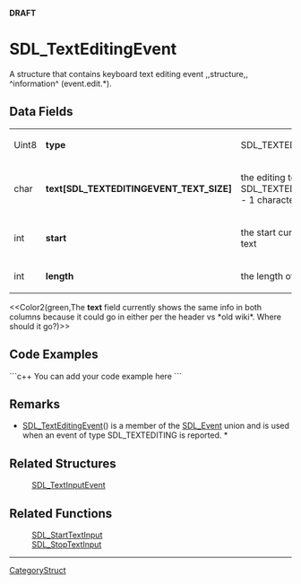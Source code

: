 <!-- pragma section-numbers off -->
<!-- pragma disable-camelcase -->
'''DRAFT'''

= SDL_TextEditingEvent =
A structure that contains keyboard text editing event ,,structure,, ^information^ (event.edit.*).


== Data Fields ==
{|
|Uint8
|'''type'''
|SDL_TEXTEDITING
|-
|char
|'''text[SDL_TEXTEDITINGEVENT_TEXT_SIZE]'''
|the editing text; * at most SDL_TEXTEDITINGEVENT_TEXT_SIZE - 1 characters *
|-
|int
|'''start'''
|the start cursor of selected editing text
|-
|int
|'''length'''
|the length of selected editing text
|}
<<Color2(green,The '''text''' field currently shows the same info in both columns because it could go in either per the header vs *old wiki*. Where should it go?)>>

== Code Examples ==
```c++
You can add your code example here
```

== Remarks ==
* [[SDL_TextEditingEvent]]() is a member of the [[SDL_Event]] union and is used when an event of type SDL_TEXTEDITING is reported. *

== Related Structures ==
:[[SDL_TextInputEvent]]

== Related Functions ==
:[[SDL_StartTextInput]]
:[[SDL_StopTextInput]]

----
[[CategoryStruct]]
